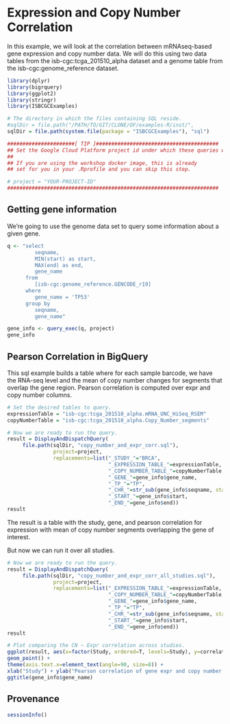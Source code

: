 # Expression and Copy Number Correlation

In this example, we will look at the correlation between mRNAseq-based gene expression and copy number data.  We will do this using two data tables from the isb-cgc:tcga_201510_alpha dataset and a genome table from the isb-cgc:genome_reference dataset.


```r
library(dplyr)
library(bigrquery)
library(ggplot2)
library(stringr)
library(ISBCGCExamples)

# The directory in which the files containing SQL reside.
#sqlDir = file.path("/PATH/TO/GIT/CLONE/OF/examples-R/inst/",
sqlDir = file.path(system.file(package = "ISBCGCExamples"), "sql")
```

```r
######################[ TIP ]########################################
## Set the Google Cloud Platform project id under which these queries will run.
##
## If you are using the workshop docker image, this is already
## set for you in your .Rprofile and you can skip this step.

# project = "YOUR-PROJECT-ID"
#####################################################################
```

## Getting gene information

We're going to use the genome data set to query some information about
a given gene.

```r
q <- "select
         seqname,
         MIN(start) as start,
         MAX(end) as end,
         gene_name
      from
         [isb-cgc:genome_reference.GENCODE_r19]
      where
         gene_name = 'TP53'
      group by
         seqname,
         gene_name"

gene_info <- query_exec(q, project)
gene_info
```


## Pearson Correlation in BigQuery

This sql example builds a table where for each sample barcode, we have
the RNA-seq level and the mean of copy number changes for segments that
overlap the gene region. Pearson correlation is computed over expr and
copy number columns.

```r
# Set the desired tables to query.
expressionTable = "isb-cgc:tcga_201510_alpha.mRNA_UNC_HiSeq_RSEM"
copyNumberTable = "isb-cgc:tcga_201510_alpha.Copy_Number_segments"

# Now we are ready to run the query.
result = DisplayAndDispatchQuery(
     file.path(sqlDir, "copy_number_and_expr_corr.sql"),
               project=project,
               replacements=list("_STUDY_"="BRCA",
                                 "_EXPRESSION_TABLE_"=expressionTable,
                                 "_COPY_NUMBER_TABLE_"=copyNumberTable,
                                 "_GENE_"=gene_info$gene_name,
                                 "_TP_"="TP",
                                 "_CHR_"=str_sub(gene_info$seqname, start=4),
                                 "_START_"=gene_info$start,
                                 "_END_"=gene_info$end))
result
```

The result is a table with the study, gene, and pearson correlation for
expression with mean of copy number segments overlapping the gene of interest.

But now we can run it over all studies.

```r

# Now we are ready to run the query.
result = DisplayAndDispatchQuery(
     file.path(sqlDir, "copy_number_and_expr_corr_all_studies.sql"),
               project=project,
               replacements=list("_EXPRESSION_TABLE_"=expressionTable,
                                 "_COPY_NUMBER_TABLE_"=copyNumberTable,
                                 "_GENE_"=gene_info$gene_name,
                                 "_TP_"="TP",
                                 "_CHR_"=str_sub(gene_info$seqname, start=4),
                                 "_START_"=gene_info$start,
                                 "_END_"=gene_info$end))
result
```

```r

# Plot comparing the CN ~ Expr correlation across studies.
ggplot(result, aes(x=factor(Study, ordered=T, levels=Study), y=correlation)) +
geom_point() +
theme(axis.text.x=element_text(angle=90, size=8)) +
xlab("Study") + ylab("Pearson correlation of gene expr and copy number data") +
ggtitle(gene_info$gene_name)
```


## Provenance
```r
sessionInfo()
```
